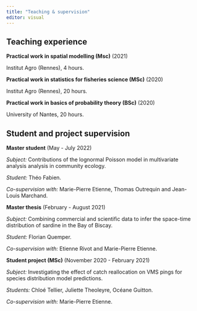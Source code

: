 ```yaml
---
title: "Teaching & supervision"
editor: visual
---
```


## Teaching experience

**Practical work in spatial modelling (Msc)** \hfill (2021)

Institut Agro (Rennes), 4 hours.

**Practical work in statistics for fisheries science (MSc)** \hfill (2020)

Institut Agro (Rennes), 20 hours.

**Practical work in basics of probability theory (BSc)** \hfill (2020)

University of Nantes, 20 hours.

## Student and project supervision

**Master student** \hfill (May - July 2022)

*Subject:* Contributions of the lognormal Poisson model in multivariate analysis analysis in community ecology.

*Student:* Théo Fabien.

*Co-supervision with:* Marie-Pierre Etienne, Thomas Outrequin and Jean-Louis Marchand.

**Master thesis** \hfill (February - August 2021)

*Subject:* Combining commercial and scientific data to infer the space-time distribution of sardine in the Bay of Biscay.

*Student:* Florian Quemper.

*Co-supervision with:* Etienne Rivot and Marie-Pierre Etienne.

**Student project (MSc)** \hfill (November 2020 - February 2021)

*Subject:* Investigating the effect of catch reallocation on VMS pings for species distribution model predictions.

*Students:* Chloé Tellier, Juliette Theoleyre, Océane Guitton.

*Co-supervision with:* Marie-Pierre Etienne.

